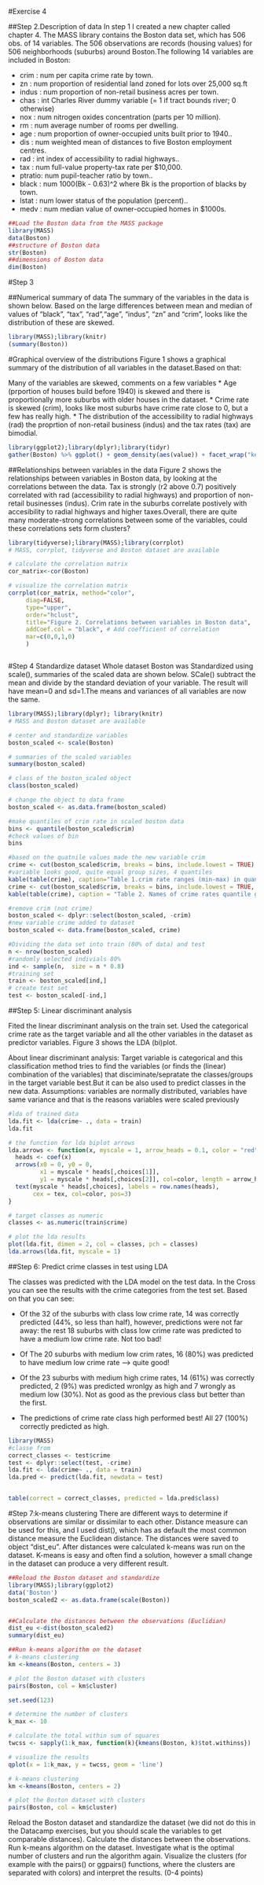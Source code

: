 
#Exercise 4

##Step 2.Description of data
In step 1 I created a new chapter called chapter 4. The MASS library contains the Boston data set, which has 506 obs. of  14 variables. The 506 observations are records (housing values) for 506 neighborhoods (suburbs) around Boston.The following 14 variables are included in Boston:


 * crim   : num  per capita crime rate by town.
 * zn     : num  proportion of residential land zoned for lots over 25,000 sq.ft
 * indus  : num  proportion of non-retail business acres per town.
 * chas   : int  Charles River dummy variable (= 1 if tract bounds river; 0 otherwise)
 * nox    : num  nitrogen oxides concentration (parts per 10 million).
 * rm     : num  average number of rooms per dwelling.
 * age    : num  proportion of owner-occupied units built prior to 1940..
 * dis    : num  weighted mean of distances to five Boston employment centres.
 * rad    : int  index of accessibility to radial highways..
 * tax    : num  full-value property-tax rate per \$10,000.
 * ptratio: num  pupil-teacher ratio by town..
 * black  : num  1000(Bk - 0.63)^2 where Bk is the proportion of blacks by town.
 * lstat  : num  lower status of the population (percent)..
 * medv   : num  median value of owner-occupied homes in \$1000s.


```r
##Load the Boston data from the MASS package
library(MASS)
data(Boston)
##structure of Boston data
str(Boston)
##dimensions of Boston data
dim(Boston)
```


#Step 3

##Numerical summary of data
The summary of the variables in the data is shown below. Based on the large differences between mean and median of values of "black", "tax", "rad","age", "indus", "zn" and "crim", looks like the distribution of these are skewed.

```r

library(MASS);library(knitr)
(summary(Boston))
```
#Graphical overview of the distributions
Figure 1 shows a graphical summary of the distribution of all variables in the dataset.Based on that:

Many of the variables are skewed, comments on a few variables
  * Age (prportion of houses build before 1940) is skewed and there is proportionally more suburbs with older houses in the dataset.
  * Crime rate is skewed (crim), looks like most suburbs have crime rate close to 0, but a few has really high.
* The distribution  of the accessibility to radial highways (rad) the proprtion of non-retail business (indus) and the tax rates (tax) are bimodial.

```r
library(ggplot2);library(dplyr);library(tidyr)
gather(Boston) %>% ggplot() + geom_density(aes(value)) + facet_wrap("key", scales = "free")+theme_minimal()+ggtitle("Figure 1. Distributions of variables in Boston data") 
```

##Relationships between variables in the data
Figure 2 shows the relationships between variables in Boston data, by looking at the correlations between the data. Tax is strongly (r2 above 0.7) positively correlated with rad (accessibility to radial highways) and proportion of non-retail businesses (indus). Crim rate in the suburbs correlate postively with accesibility to radial highways and higher taxes.Overall, there are quite many moderate-strong correlations between some of the variables, could these correlations sets form clusters?

```r
library(tidyverse);library(MASS);library(corrplot)
# MASS, corrplot, tidyverse and Boston dataset are available

# calculate the correlation matrix 
cor_matrix<-cor(Boston) 

# visualize the correlation matrix
corrplot(cor_matrix, method="color",  
     diag=FALSE,
     type="upper", 
     order="hclust", 
     title="Figure 2. Correlations between variables in Boston data",
     addCoef.col = "black", # Add coefficient of correlation
     mar=c(0,0,1,0) 
     )



```


#Step 4 Standardize dataset
Whole dataset Boston was Standardized using scale(), summaries of the scaled data are shown below. SCale() subtract the mean and divide by the standard deviation of your variable. The result will have mean=0 and sd=1.The means and variances of all variables are now the same.

```r
library(MASS);library(dplyr); library(knitr)
# MASS and Boston dataset are available

# center and standardize variables
boston_scaled <- scale(Boston)

# summaries of the scaled variables
summary(boston_scaled)

# class of the boston_scaled object
class(boston_scaled)

# change the object to data frame
boston_scaled <- as.data.frame(boston_scaled)

#make quantiles of crim rate in scaled boston data
bins <- quantile(boston_scaled$crim)
#check values of bin
bins

#based on the quatnile values made the new variable crim
crime <- cut(boston_scaled$crim, breaks = bins, include.lowest = TRUE)
#variable looks good, quite equal group sizes, 4 quantiles
kable(table(crime), caption="Table 1.crim rate ranges (min-max) in quantile groups (and N)")
crime <- cut(boston_scaled$crim, breaks = bins, include.lowest = TRUE, label=c("low","med_low","med_high","high"))
kable(table(crime), caption = "Table 2. Names of crime rates quantile groups (and N)")

#remove crim (not crime)
boston_scaled <- dplyr::select(boston_scaled, -crim)
#new variable crime added to dataset
boston_scaled <- data.frame(boston_scaled, crime)

#Dividing the data set into train (80% of data) and test
n <- nrow(boston_scaled)
#randomly selected indivials 80%
ind <- sample(n,  size = n * 0.8)
#training set
train <- boston_scaled[ind,]
# create test set 
test <- boston_scaled[-ind,]


```

##Step 5: Linear discriminant analysis

Fited the linear discriminant analysis on the train set. Used the categorical crime rate as the target variable and all the other variables in the dataset as predictor variables. Figure 3 shows the LDA (bi)plot.

About linear discriminant analysis:
Target variable is categorical and this classification method tries to find the variables (or finds the (linear) combination of the variables) that disciminate/sepratate the classes/groups in the target variable best.But it can be also used to predict classes in the new data.
Assumptions: variables are normally distributed, variables have same variance and that is the reasons variables were scaled previously

```r
#lda of trained data
lda.fit <- lda(crime~ ., data = train)
lda.fit

# the function for lda biplot arrows
lda.arrows <- function(x, myscale = 1, arrow_heads = 0.1, color = "red", tex = 0.75, choices = c(1,2)){
  heads <- coef(x)
  arrows(x0 = 0, y0 = 0, 
         x1 = myscale * heads[,choices[1]], 
         y1 = myscale * heads[,choices[2]], col=color, length = arrow_heads)
  text(myscale * heads[,choices], labels = row.names(heads), 
       cex = tex, col=color, pos=3)
}

# target classes as numeric
classes <- as.numeric(train$crime)

# plot the lda results
plot(lda.fit, dimen = 2, col = classes, pch = classes)
lda.arrows(lda.fit, myscale = 1)

```


##Step 6: Predict crime classes in test using LDA

The classes was predicted with the LDA model on the test data. In the Cross  you can see the results with the crime categories from the test set. Based on that you can see:

* Of the 32 of the suburbs with class low crime rate, 14 was correctly predicted (44%, so less than half), however, predictions were not far away: the rest 18 suburbs with class low crime rate was predicted to have a medium low crime rate. Not too bad!

* Of The 20 suburbs with medium low crim rates, 16 (80%) was predicted to have medium low crime rate --> quite good!

* Of the 23 suburbs with medium high crime rates, 14 (61%) was correctly predicted, 2 (9%) was predicted wronlgy as high and  7 wrongly as medium low (30%). Not as good as the previous class but better than the first.

* The predictions of crime rate class high performed best! All 27 (100%) correctly predicted as high. 


```r

library(MASS)
#classe from 
correct_classes <- test$crime
test <- dplyr::select(test, -crime)
lda.fit <- lda(crime~ ., data = train)
lda.pred <- predict(lda.fit, newdata = test)


table(correct = correct_classes, predicted = lda.pred$class)

```


#Step 7:k-means clustering
There are different ways to determine if observations are similar or dissimilar to each other. Distance measure can be used for this, and I used dist(), which has as default the most common distance measure the Euclidean distance. The distances were saved to object "dist_eu". After distances were calculated k-means was run on the dataset.  K-means is easy and often find a solution, however a small change in the dataset can produce a very different result.

```r
##Reload the Boston dataset and standardize
library(MASS);library(ggplot2)
data('Boston')
boston_scaled2 <- as.data.frame(scale(Boston))


##Calculate the distances between the observations (Euclidian)
dist_eu <-dist(boston_scaled2)
summary(dist_eu)

##Run k-means algorithm on the dataset
# k-means clustering
km <-kmeans(Boston, centers = 3)

# plot the Boston dataset with clusters
pairs(Boston, col = km$cluster)

set.seed(123)

# determine the number of clusters
k_max <- 10

# calculate the total within sum of squares
twcss <- sapply(1:k_max, function(k){kmeans(Boston, k)$tot.withinss})

# visualize the results
qplot(x = 1:k_max, y = twcss, geom = 'line')

# k-means clustering
km <-kmeans(Boston, centers = 2)

# plot the Boston dataset with clusters
pairs(Boston, col = km$cluster)


```
Reload the Boston dataset and standardize the dataset (we did not do this in the Datacamp exercises, but you should scale the variables to get comparable distances). Calculate the distances between the observations. Run k-means algorithm on the dataset. Investigate what is the optimal number of clusters and run the algorithm again. Visualize the clusters (for example with the pairs() or ggpairs() functions, where the clusters are separated with colors) and interpret the results. (0-4 points)
